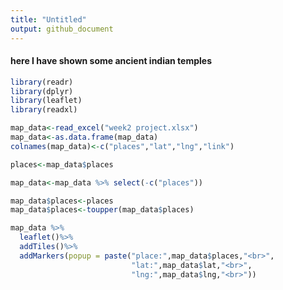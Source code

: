 ---
title: "Untitled"
output: github_document
---



#### here I have shown some ancient indian temples

```{r echo=FALSE,warning=FALSE,message=FALSE}
library(readr)
library(dplyr)
library(leaflet)
library(readxl)

map_data<-read_excel("week2 project.xlsx")
map_data<-as.data.frame(map_data)
colnames(map_data)<-c("places","lat","lng","link")

places<-map_data$places

map_data<-map_data %>% select(-c("places"))

map_data$places<-places
map_data$places<-toupper(map_data$places)

map_data %>%
  leaflet()%>%
  addTiles()%>%
  addMarkers(popup = paste("place:",map_data$places,"<br>",
                           "lat:",map_data$lat,"<br>",
                           "lng:",map_data$lng,"<br>"))


```